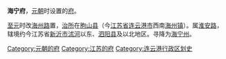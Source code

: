 {{unreferenced|time=2018-11-16T14:54:25+00:00}}
'''海宁府'''，[[元朝|元朝]]时设置的[[府_(行政区划)|府]]。

[[至元_(忽必烈)|至元]]时改[[海州路|海州路]]置，[[治所|治所]]在[[朐山县|朐山县]]（今[[江苏省|江苏省]][[连云港市|连云港市]]西南[[海州镇|海州镇]]）。属[[淮安路|淮安路]]，辖境约今江苏省[[新沂市|新沂市]][[沭河|沭河]]以东、[[泗阳县|泗阳县]]及以北地区。寻降为[[海宁州_(至元)|海宁州]]。 

{{元朝行政区划小作品}}
{{DEFAULTSORT:H}}
[[Category:元朝的府|Category:元朝的府]] 
[[Category:江苏的府|Category:江苏的府]] 
[[Category:连云港行政区划史|Category:连云港行政区划史]]